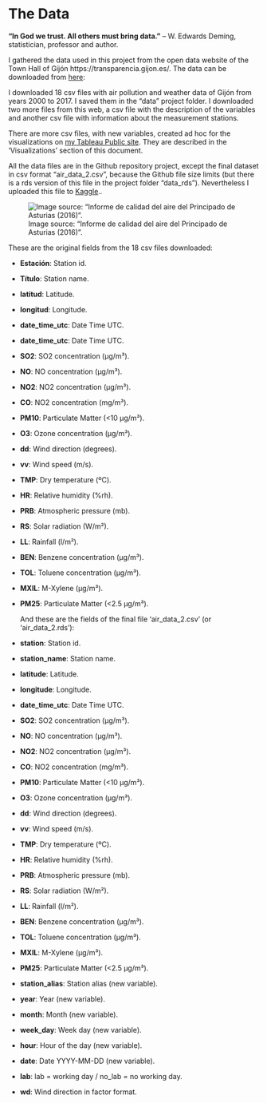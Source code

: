 # The Data

__“In God we trust. All others must bring data.”__ – W. Edwards Deming, statistician, professor and author. 


I gathered the data used in this project from the open data website of the Town Hall of Gijón  https://transparencia.gijon.es/. The data can be downloaded from  [here](https://transparencia.gijon.es/search/risp_dataset/page/1808-catalogo-de-datos?utf8=%E2%9C%93&search=aire+&search_sector=&search_format=&commit=Buscar&authenticity_token=j8%2F3CvCuPcDkrRe%2F1NR5RBp0t%2FOOosiA7724w3T2mB4%3D): 

I downloaded 18 csv files with air pollution and weather data of Gijón from years 2000 to 2017. I saved them in the "data" project folder.
I downloaded two more files from this web, a csv file with the description of the variables and another csv file with information about the measurement stations. 

There are more csv files, with new variables, created ad hoc for the visualizations on [my Tableau Public site](https://public.tableau.com/views/ContaminacinaireGijn/PM10?:embed=y&:display_count=yes). They are described in the 'Visualizations' section of this document. 

All the data files are in the Github repository project, except the final dataset in csv format "air_data_2.csv", because the Github file size limits (but there is a rds version of this file in the project folder "data_rds"). Nevertheless I uploaded this file to [Kaggle](https://www.kaggle.com/goseri/air-quality-data-gijn-city-2000-2017).. 

![Image source: "Informe de calidad del aire del Principado de Asturias (2016)".](imgs/gijon_stations_map.jpg)

  These are the original fields from the 18 csv files downloaded: 
  
* __Estación__: Station id.
* __Título__: Station name.
* __latitud__: Latitude.
* __longitud__: Longitude.
* __date_time_utc__:	Date Time UTC.
* __date_time_utc__:	Date Time UTC.
* __SO2__: SO2 concentration (µg/m³). 
* __NO__:	NO concentration (µg/m³). 
* __NO2__:	NO2 concentration (µg/m³).
* __CO__:	NO2 concentration (mg/m³).
* __PM10__:	Particulate Matter (<10 µg/m³).
* __O3__:	Ozone concentration (µg/m³).
* __dd__:	Wind direction (degrees).
* __vv__:	Wind speed (m/s).
* __TMP__:	Dry temperature (ºC).
* __HR__: Relative humidity (%rh).
* __PRB__: Atmospheric pressure (mb).
* __RS__: Solar radiation	(W/m²).
* __LL__: Rainfall (l/m²).
* __BEN__: Benzene concentration (µg/m³).
* __TOL__: Toluene concentration (µg/m³).
* __MXIL__: M-Xylene (µg/m³).
* __PM25__: Particulate Matter (<2.5 µg/m³).


  And these are the fields of the final file 'air_data_2.csv' (or 'air_data_2.rds'):

* __station__: Station id.
* __station_name__:	Station name.
* __latitude__: Latitude.
* __longitude__:	Longitude.
* __date_time_utc__:	Date Time UTC.
* __SO2__: SO2 concentration (µg/m³). 
* __NO__:	NO concentration (µg/m³). 
* __NO2__:	NO2 concentration (µg/m³).
* __CO__:	NO2 concentration (mg/m³).
* __PM10__:	Particulate Matter (<10 µg/m³).
* __O3__:	Ozone concentration (µg/m³).
* __dd__:	Wind direction (degrees).
* __vv__:	Wind speed (m/s).
* __TMP__:	Dry temperature (ºC).
* __HR__: Relative humidity (%rh).
* __PRB__: Atmospheric pressure (mb).
* __RS__: Solar radiation	(W/m²).
* __LL__: Rainfall (l/m²).
* __BEN__: Benzene concentration (µg/m³).
* __TOL__: Toluene concentration (µg/m³).
* __MXIL__: M-Xylene (µg/m³).
* __PM25__: Particulate Matter (<2.5 µg/m³).
* __station_alias__: Station alias (new variable).
* __year__: Year (new variable).
* __month__: Month (new variable).
* __week_day__: Week day (new variable).
* __hour__: Hour of the day (new variable).
* __date__: Date YYYY-MM-DD (new variable).
* __lab__: lab = working day / no_lab = no working day.
* __wd__: Wind direction in factor format.












